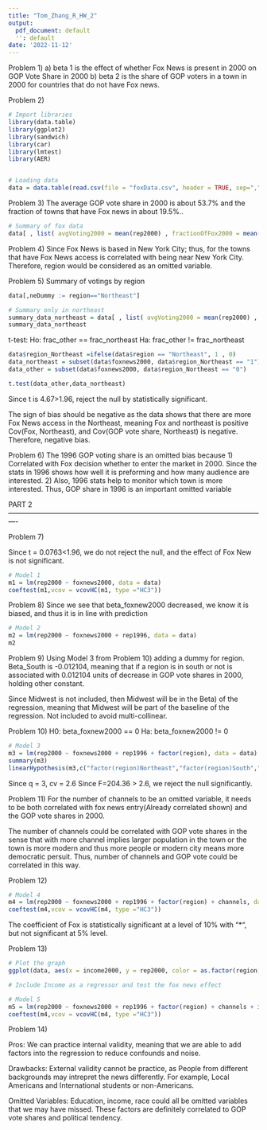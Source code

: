 ---
title: "Tom_Zhang_R_HW_2"
output:
  pdf_document: default
  '': default
date: '2022-11-12'
---

Problem 1)
a) beta 1 is the effect of whether Fox News is present in 2000 on GOP Vote Share in 2000
b) beta 2 is the share of GOP voters in a town in 2000 for countries that do not have Fox news. 

Problem 2)
```{r}
# Import libraries
library(data.table)
library(ggplot2)
library(sandwich)
library(car)
library(lmtest)
library(AER)


# Loading data
data = data.table(read.csv(file = "foxData.csv", header = TRUE, sep=","))
```

Problem 3) 
The average GOP vote share in 2000 is about 53.7% and the fraction of towns that have Fox news in about 19.5%..
```{r}
# Summary of fox data
data[ , list( avgVoting2000 = mean(rep2000) , fractionOfFox2000 = mean(foxnews2000))]
```

Problem 4)
Since Fox News is based in New York City; thus, for the towns that have Fox News access is correlated with being near New York City. Therefore, region would be considered as an omitted variable.

Problem 5)
Summary of votings by region

```{r}
data[,neDummy := region=="Northeast"]

# Summary only in northeast
summary_data_northeast = data[ , list( avgVoting2000 = mean(rep2000) , fractionOfFox2000 = mean(foxnews2000), sdVoting2000 = sd(rep2000), sdFox = sd(foxnews2000), N = NROW(foxnews2000)), by = neDummy]
summary_data_northeast
```

t-test:
Ho: frac_other == frac_northeast
Ha: frac_other != frac_northeast
```{r}
data$region_Northeast =ifelse(data$region == "Northeast", 1 , 0)
data_northeast = subset(data$foxnews2000, data$region_Northeast == "1")
data_other = subset(data$foxnews2000, data$region_Northeast == "0")

t.test(data_other,data_northeast)
```
Since t is 4.67>1.96, reject the null by statistically significant.

The sign of bias should be negative as the data shows that there are more Fox News access in the Northeast, meaning
Fox and northeast is positive Cov(Fox, Northeast), and Cov(GOP vote share, Northeast) is negative. Therefore, negative bias.
 
Problem 6)
The 1996 GOP voting share is an omitted bias because
1) Correlated with Fox decision whether to enter the market in 2000. Since the stats in 1996 shows how well it is preforming and how many audience are interested.
2) Also, 1996 stats help to monitor which town is more interested.
Thus, GOP share in 1996 is an important omitted variable


PART 2----------------------------------------------------------------------------------------------------------------

Problem 7)

Since t = 0.0763<1.96, we do not reject the null, and the effect of Fox New is not significant.
```{r}
# Model 1
m1 = lm(rep2000 ~ foxnews2000, data = data)
coeftest(m1,vcov = vcovHC(m1, type ="HC3"))

```
Problem 8)
Since we see that beta_foxnew2000 decreased, we know it is biased, and thus it is in line with prediction
```{r}
# Model 2
m2 = lm(rep2000 ~ foxnews2000 + rep1996, data = data)
m2
```

Problem 9)
Using Model 3 from Problem 10) adding a dummy for region.
Beta_South is -0.012104, meaning that if a region is in south or not is associated with 0.012104 units of decrease in GOP vote shares in 2000, holding other constant.

Since Midwest is not included, then Midwest will be in the Beta) of the regression, meaning that Midwest will be part of the baseline of the regression. Not included to avoid multi-collinear.


Problem 10)
H0: beta_foxnew2000 == 0
Ha: beta_foxnew2000 != 0
```{r}

# Model 3
m3 = lm(rep2000 ~ foxnews2000 + rep1996 + factor(region), data = data)
summary(m3)
linearHypothesis(m3,c("factor(region)Northeast","factor(region)South","factor(region)West"),vcov=vcovHC(m3, type= c("HC3")))
```
Since q = 3, cv = 2.6
Since F=204.36 > 2.6, we reject the null significantly.

Problem 11)
For the number of channels to be an omitted variable, it needs to be both correlated with fox news entry(Already correlated shown) and the GOP vote shares in 2000. 

The number of channels could be correlated with GOP vote shares in the sense that with more channel implies larger population in the town or the town is more modern and thus more people or modern city means more democratic persuit. Thus, number of channels and GOP vote could be correlated in this way.

Problem 12)
```{r}

# Model 4
m4 = lm(rep2000 ~ foxnews2000 + rep1996 + factor(region) + channels, data = data)
coeftest(m4,vcov = vcovHC(m4, type ="HC3"))
```

The coefficient of Fox is statistically significant at a level of 10% with "*", but not significant at 5% level.


Problem 13)
```{r}
# Plot the graph
ggplot(data, aes(x = income2000, y = rep2000, color = as.factor(region))) + geom_point()

```
 
```{r}
# Include Income as a regressor and test the fox news effect

# Model 5
m5 = lm(rep2000 ~ foxnews2000 + rep1996 + factor(region) + channels + income2000, data = data)
coeftest(m4,vcov = vcovHC(m4, type ="HC3"))
```

Problem 14)

Pros: We can practice internal validity, meaning that we are able to add factors into the regression to reduce confounds and noise.

Drawbacks: External validity cannot be practice, as People from different backgrounds may intrepret the news differently. For example, Local Americans and International students or non-Americans.

Omitted Variables: Education, income, race could all be omitted variables that we may have missed. These factors are definitely correlated to GOP vote shares and political tendency.




